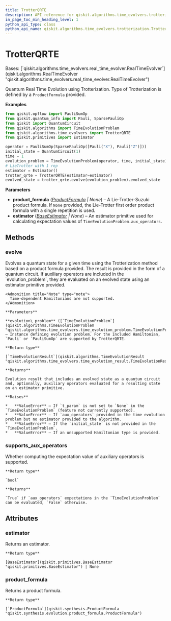```yaml
---
title: TrotterQRTE
description: API reference for qiskit.algorithms.time_evolvers.trotterization.TrotterQRTE
in_page_toc_min_heading_level: 1
python_api_type: class
python_api_name: qiskit.algorithms.time_evolvers.trotterization.TrotterQRTE
---
```


# TrotterQRTE

<Class id="qiskit.algorithms.time_evolvers.trotterization.TrotterQRTE" github="https://github.com/qiskit/qiskit/tree/stable/0.23/qiskit/algorithms/time_evolvers/trotterization/trotter_qrte.py" signature="TrotterQRTE(product_formula=None, estimator=None)">
  Bases: [`qiskit.algorithms.time_evolvers.real_time_evolver.RealTimeEvolver`](qiskit.algorithms.RealTimeEvolver "qiskit.algorithms.time_evolvers.real_time_evolver.RealTimeEvolver")

  Quantum Real Time Evolution using Trotterization. Type of Trotterization is defined by a `ProductFormula` provided.

  **Examples**

  ```python
  from qiskit.opflow import PauliSumOp
  from qiskit.quantum_info import Pauli, SparsePauliOp
  from qiskit import QuantumCircuit
  from qiskit.algorithms import TimeEvolutionProblem
  from qiskit.algorithms.time_evolvers import TrotterQRTE
  from qiskit.primitives import Estimator

  operator = PauliSumOp(SparsePauliOp([Pauli("X"), Pauli("Z")]))
  initial_state = QuantumCircuit(1)
  time = 1
  evolution_problem = TimeEvolutionProblem(operator, time, initial_state)
  # LieTrotter with 1 rep
  estimator = Estimator()
  trotter_qrte = TrotterQRTE(estimator=estimator)
  evolved_state = trotter_qrte.evolve(evolution_problem).evolved_state
  ```

  **Parameters**

  *   **product\_formula** ([*ProductFormula*](qiskit.synthesis.ProductFormula "qiskit.synthesis.ProductFormula") *| None*) – A Lie-Trotter-Suzuki product formula. If `None` provided, the Lie-Trotter first order product formula with a single repetition is used.
  *   **estimator** ([*BaseEstimator*](qiskit.primitives.BaseEstimator "qiskit.primitives.BaseEstimator") *| None*) – An estimator primitive used for calculating expectation values of `TimeEvolutionProblem.aux_operators`.

  ## Methods

  ### evolve

  <Function id="qiskit.algorithms.time_evolvers.trotterization.TrotterQRTE.evolve" name="evolve" signature="TrotterQRTE.evolve(evolution_problem)">
    Evolves a quantum state for a given time using the Trotterization method based on a product formula provided. The result is provided in the form of a quantum circuit. If auxiliary operators are included in the `evolution_problem`, they are evaluated on an evolved state using an estimator primitive provided.

    <Admonition title="Note" type="note">
      Time-dependent Hamiltonians are not supported.
    </Admonition>

    **Parameters**

    **evolution\_problem** ([`TimeEvolutionProblem`](qiskit.algorithms.TimeEvolutionProblem "qiskit.algorithms.time_evolvers.time_evolution_problem.TimeEvolutionProblem")) – Instance defining evolution problem. For the included Hamiltonian, `Pauli` or `PauliSumOp` are supported by TrotterQRTE.

    **Return type**

    [`TimeEvolutionResult`](qiskit.algorithms.TimeEvolutionResult "qiskit.algorithms.time_evolvers.time_evolution_result.TimeEvolutionResult")

    **Returns**

    Evolution result that includes an evolved state as a quantum circuit and, optionally, auxiliary operators evaluated for a resulting state on an estimator primitive.

    **Raises**

    *   **ValueError** – If `t_param` is not set to `None` in the `TimeEvolutionProblem` (feature not currently supported).
    *   **ValueError** – If `aux_operators` provided in the time evolution problem but no estimator provided to the algorithm.
    *   **ValueError** – If the `initial_state` is not provided in the `TimeEvolutionProblem`.
    *   **ValueError** – If an unsupported Hamiltonian type is provided.
  </Function>

  ### supports\_aux\_operators

  <Function id="qiskit.algorithms.time_evolvers.trotterization.TrotterQRTE.supports_aux_operators" name="supports_aux_operators" signature="classmethod TrotterQRTE.supports_aux_operators()">
    Whether computing the expectation value of auxiliary operators is supported.

    **Return type**

    `bool`

    **Returns**

    `True` if `aux_operators` expectations in the `TimeEvolutionProblem` can be evaluated, `False` otherwise.
  </Function>

  ## Attributes

  ### estimator

  <Attribute id="qiskit.algorithms.time_evolvers.trotterization.TrotterQRTE.estimator" name="estimator">
    Returns an estimator.

    **Return type**

    [BaseEstimator](qiskit.primitives.BaseEstimator "qiskit.primitives.BaseEstimator") | None
  </Attribute>

  ### product\_formula

  <Attribute id="qiskit.algorithms.time_evolvers.trotterization.TrotterQRTE.product_formula" name="product_formula">
    Returns a product formula.

    **Return type**

    [`ProductFormula`](qiskit.synthesis.ProductFormula "qiskit.synthesis.evolution.product_formula.ProductFormula")
  </Attribute>
</Class>

